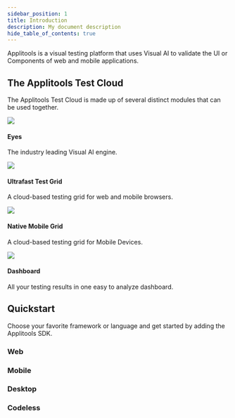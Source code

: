 ```yaml
---
sidebar_position: 1
title: Introduction
description: My document description
hide_table_of_contents: true
---
```



Applitools is a visual testing platform that uses Visual AI to validate the UI or Components of web and mobile applications. 

## The Applitools Test Cloud

The Applitools Test Cloud is made up of several distinct modules that can be used together.

<div className="">
  <div className="row">
     <div class="col col--6">
      <Link class="card" to="/tutorials/platform/applitools-eyes/overview">
        <div class="card__body">
        <img src={EyesIcon} style={{maxWidth:'50px'}}/>
            <h4>Eyes</h4>
            <p>The industry leading Visual AI engine.</p>
        </div>
      </Link>
    </div>
    <div class="col col--6">
      <Link class="card" to="/tutorials/platform/applitools-ufg">
        <div class="card__body">
          <img src={EyesIcon} style={{maxWidth:'50px'}}/>
          <h4>Ultrafast Test Grid</h4>
          <p>A cloud-based testing grid for web and mobile browsers.</p>
        </div>
      </Link>
    </div>
  </div>
  <div className="row">
    <div class="col col--6">
      <Link class="card" to="/tutorials/platform/applitools-nmg">
        <div class="card__body">
        <img src={EyesIcon} style={{maxWidth:'50px'}}/>
          <h4>Native Mobile Grid</h4>
           <p>A cloud-based testing grid for Mobile Devices.</p>
        </div>
      </Link>
    </div>
    <div class="col col--6">
      <Link class="card" to="/docs/guides/database">
        <div class="card__body">
          <img src={EyesIcon} style={{maxWidth:'50px'}}/>
          <h4>Dashboard</h4>
          <p>All your testing results in one easy to analyze dashboard.</p>
        </div>
      </Link>
    </div>
  </div>
 </div>

 ## Quickstart
Choose your favorite framework or language and get started by adding the Applitools SDK.
### Web 

<WebFrameworks />

### Mobile 

<MobileFrameworks />

### Desktop 

<DesktopFrameworks />

### Codeless 

<Codeless />



 
